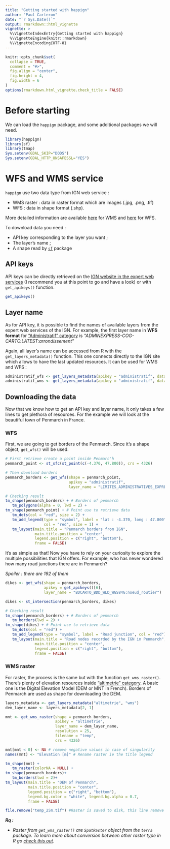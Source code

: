 ```yaml
---
title: "Getting started with happign"
author: "Paul Carteron"
date: "`r Sys.Date()`"
output: rmarkdown::html_vignette
vignette: >
  %\VignetteIndexEntry{Getting started with happign}
  %\VignetteEngine{knitr::rmarkdown}
  %\VignetteEncoding{UTF-8}
---
```


```r
knitr::opts_chunk$set(
  collapse = TRUE,
  comment = "#>",
  fig.align = "center",
  fig.height = 4,
  fig.width = 6
)
options(rmarkdown.html_vignette.check_title = FALSE)
```

# Before starting

We can load the `happign` package, and some additional packages we will need.

```r
library(happign)
library(sf)
library(tmap)
Sys.setenv(GDAL_SKIP="DODS")
Sys.setenv(GDAL_HTTP_UNSAFESSL="YES")
```

# WFS and WMS service

`happign` use two data type from IGN web service :

*  WMS raster : data in raster format which are images (.jpg, .png, .tif)
*  WFS : data in shape format (.shp).

More detailed information are available [here](https://www.ogc.org/standards/wms) for WMS and [here](https://www.ogc.org/standards/wfs) for WFS.

To download data you need :

* API key corresponding to the layer you want ;
* The layer's name ;
* A shape read by [`sf`]( https://CRAN.R-project.org/package=sf) package

## API keys

API keys can be directly retrieved on the [IGN website in the expert web services](https://geoservices.ign.fr/services-web-experts) (I recommend you at this point to go and have a look) or with `get_apikeys()` function.


```r
get_apikeys()
```

## Layer name

As for API key, it is possible to find the names of available layers from the expert web services of the IGN. For example, the first layer name in **WFS format** for ["Administratif" category](https://geoservices.ign.fr/services-web-experts-administratif) is *"ADMINEXPRESS-COG-CARTO.LATEST:arrondissement"*

Again, all layer's name can be accessed from R with the `get_layers_metadata()` function. This one connects directly to the IGN site which allows to have the last updated resources. It can be used for WMS and WFS :

```r
administratif_wfs <- get_layers_metadata(apikey = "administratif", data_type = "wfs")
administratif_wms <- get_layers_metadata(apikey = "administratif", data_type = "wms")
```

## Downloading the data

Now that we know how to get an API key and layer name, it only takes a few lines to get plethora of resources. For the example we will look at the beautiful town of Penmarch in France.

### WFS

First, we are going to get borders of the Penmarch. Since it's a shape object, `get_wfs()` will be used.

```r
# First retrieve create a point inside Penmarc'h
penmarch_point <- st_sfc(st_point(c(-4.370, 47.800)), crs = 4326)

# Then download borders
penmarch_borders <- get_wfs(shape = penmarch_point,
                            apikey = "administratif",
                            layer_name = "LIMITES_ADMINISTRATIVES_EXPRESS.LATEST:commune")

# Checking result
tm_shape(penmarch_borders) + # Borders of penmarch
   tm_polygons(alpha = 0, lwd = 2) +
tm_shape(penmarch_point) + # Point use to retrieve data
   tm_dots(col = "red", size = 2) +
   tm_add_legend(type = "symbol", label = "lat : -4.370, long : 47.800",
                 col = "red", size = 1) +
   tm_layout(main.title = "Penmarch borders from IGN",
             main.title.position = "center",
             legend.position = c("right", "bottom"),
             frame = FALSE)
```

It's as simple as that!
Now you have to rely on your curiosity to explore the multiple possibilities that IGN offers. For example, who has never wondered how many road junctions there are in Penmarch?

*Spoiler : there are 192 of them*

```r
dikes <- get_wfs(shape = penmarch_borders,
                 apikey = get_apikeys()[6],
                 layer_name = "BDCARTO_BDD_WLD_WGS84G:noeud_routier")

dikes <- st_intersection(penmarch_borders, dikes)

# Checking result
tm_shape(penmarch_borders) + # Borders of penmarch
   tm_borders(lwd = 2) +
tm_shape(dikes) + # Point use to retrieve data
   tm_dots(col = "red") +
   tm_add_legend(type = "symbol", label = "Road junction", col = "red") +
   tm_layout(main.title = "Road nodes recorded by the IGN in Penmarch",
             main.title.position = "center",
             legend.position = c("right", "bottom"),
             frame = FALSE)
```

### WMS raster

For raster, the process is the same but with the function `get_wms_raster()`. There's plenty of elevation resources inside ["altimetrie" category](https://geoservices.ign.fr/services-web-experts-altimetrie). A basic one is the Digital Elevation Model (DEM or MNT in French). Borders of Penmarch are used as shape for downloading the DEM.


```r
layers_metadata <- get_layers_metadata("altimetrie", "wms")
dem_layer_name <- layers_metadata[2, 1]

mnt <- get_wms_raster(shape = penmarch_borders,
                      apikey = "altimetrie",
                      layer_name = dem_layer_name,
                      resolution = 25,
                      filename = "temp",
                      crs = 4326)

mnt[mnt < 0] <- NA # remove negative values in case of singularity
names(mnt) <- "Elevation [m]" # Rename raster ie the title legend

tm_shape(mnt) +
   tm_raster(colorNA = NULL) +
tm_shape(penmarch_borders)+
   tm_borders(lwd = 2)+
tm_layout(main.title = "DEM of Penmarch",
          main.title.position = "center",
          legend.position = c("right", "bottom"),
          legend.bg.color = "white", legend.bg.alpha = 0.7,
          frame = FALSE)

file.remove("temp_25m.tif") #Raster is saved to disk, this line remove it
```

__*Rq :*__

 * *Raster from `get_wms_raster()` are `SpatRaster` object from the `terra` package. To learn more about conversion between other raster type in R go [check this out](https://geocompr.github.io/post/2021/spatial-classes-conversion/).*
